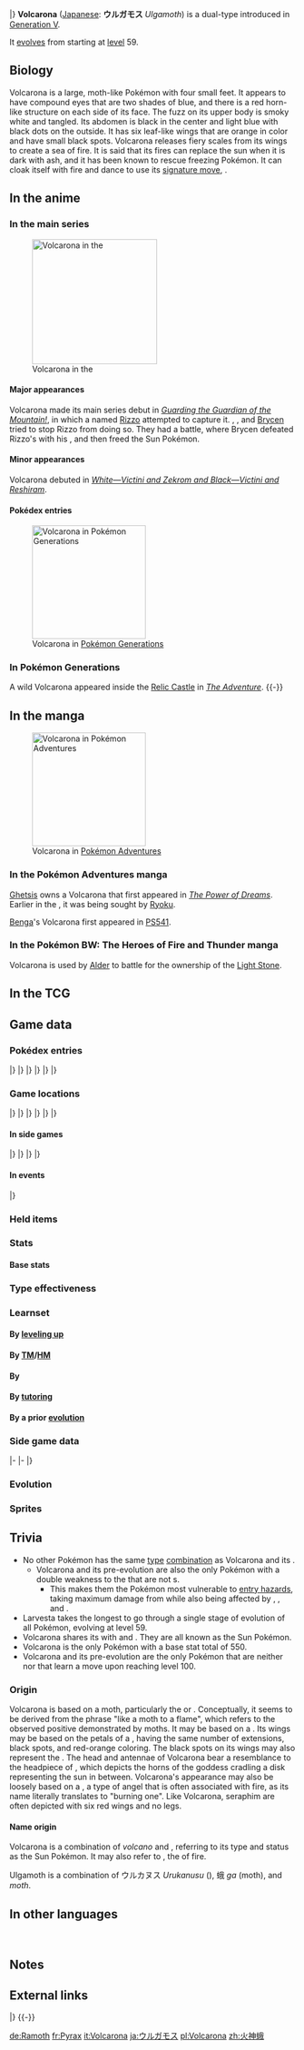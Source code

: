 {{PokémonPrevNext/Head|type=Bug|type2=Fire}}
{{PokémonPrevNext/Pokémon|type=Bug|prevnum=636|prev=Larvesta|nextnum=638|next=Cobalion}}
|}
{{Pokémon Infobox
|name=Volcarona
|jname=ウルガモス
|jtranslit=Urugamosu
|tmname=Ulgamoth
|category=Sun
|typebox=1
|type1=Bug
|type2=Fire
|abilityn=d
|ability1=Flame Body
|abilityd=Swarm
|ndex=637
|udex=143
|u2dex=172
|height-ftin=5'03"
|height-m=1.6
|weight-lbs=101.4
|weight-kg=46.0
|egggroupn=1
|egggroup1=Bug
|eggcycles=40
|expyield=248
|lv100exp=1,250,000
|gendercode=127
|color=White
|evtotal=3
|evsa=3
|catchrate=15
|body=13
|pokefordex=volcarona
|generation=5
|friendship=70
}}
'''Volcarona''' ([[List of Japanese Pokémon names|Japanese]]: '''ウルガモス''' ''Ulgamoth'') is a dual-type {{2t|Bug|Fire}} {{OBP|Pokémon|species}} introduced in [[Generation V]].

It [[Evolution|evolves]] from {{p|Larvesta}} starting at [[level]] 59.

==Biology==
Volcarona is a large, moth-like Pokémon with four small feet. It appears to have compound eyes that are two shades of blue, and there is a red horn-like structure on each side of its face. The fuzz on its upper body is smoky white and tangled. Its abdomen is black in the center and light blue with black dots on the outside. It has six leaf-like wings that are orange in color and have small black spots. Volcarona releases fiery scales from its wings to create a sea of fire. It is said that its fires can replace the sun when it is dark with ash, and it has been known to rescue freezing Pokémon. It can cloak itself with fire and dance to use its [[signature move]], {{m|Fiery Dance}}.

==In the anime==
===In the main series===
[[File:Volcarona anime.png|thumb|220px|left|Volcarona in the {{pkmn|anime}}]]
====Major appearances====
Volcarona made its main series debut in ''[[BW078|Guarding the Guardian of the Mountain!]]'', in which a {{pkmn|poacher|Pokémon hunter}} named [[Rizzo]] attempted to capture it. {{Ash}}, {{ashfr}}, and [[Brycen]] tried to stop Rizzo from doing so. They had a battle, where Brycen defeated Rizzo's {{p|Jellicent}} with his {{p|Beartic}}, and then freed the Sun Pokémon.

====Minor appearances====
Volcarona debuted in ''[[M14|White—Victini and Zekrom and Black—Victini and Reshiram]]''.

====Pokédex entries====
{{Animedexheader|Unova}}
{{Animedexbody|BW078|Volcarona|Ash's Pokédex|Volcarona, the Sun Pokémon and the evolved form of Larvesta. When ash from a volcanic eruption darkened the sky, it is said Volcarona's fire replaced the sun.}}
{{Animedexfooter/Pokémon|''Best Wishes''|Unova}}

[[File:Volcarona PG.png|thumb|200px|Volcarona in [[Pokémon Generations]]]]

===In Pokémon Generations===
A wild Volcarona appeared inside the [[Relic Castle]] in ''[[PG01|The Adventure]]''.
{{-}}

==In the manga==
[[File:Ghetsis Volcarona Adventures.png|thumb|200px|Volcarona in [[Pokémon Adventures]]]]
===In the Pokémon Adventures manga===
[[Ghetsis]] owns a Volcarona that first appeared in ''[[PS523|The Power of Dreams]]''. Earlier in the {{chap|Black & White}}, it was being sought by [[Ryoku]].

[[Benga]]'s Volcarona first appeared in [[PS541]].

===In the Pokémon BW: The Heroes of Fire and Thunder manga===
Volcarona is used by [[Alder]] to battle {{OBP|Shin|FAT}} for the ownership of the [[Dragon Stones|Light Stone]].

==In the TCG==
{{main|Volcarona (TCG)}}

==Game data==
===Pokédex entries===
{{Dex/Header|type=bug|type2=fire}}
{{Dex/NA|gen=V}}
{{Dex/Gen|gen=V}}
{{Dex/Entry1|v=Black|t=FFF|entry=When volcanic ash darkened the atmosphere, it is said that Volcarona's fire provided a replacement for the sun.}}
{{Dex/Entry1|v=White|entry=A sea of fire engulfs the surroundings of their battles, since they use their six wings to scatter their ember scales.}}
{{Dex/Entry2|v=Black 2|v2=White 2|t=FFF|entry=Thought to be an embodiment of the sun, it appeared during a bitterly cold winter and saved Pokémon from freezing.}}
|}
|}
{{Dex/Gen|gen=VI}}
{{Dex/Entry1|v=X|t=FFF|entry=A sea of fire engulfs the surroundings of their battles, since they use their six wings to scatter their ember scales.}}
{{Dex/Entry1|v=Y|entry=When volcanic ash darkened the atmosphere, it is said that Volcarona's fire provided a replacement for the sun.}}
{{Dex/Entry1|v=Omega Ruby|t=fff|entry=A sea of fire engulfs the surroundings of their battles, since they use their six wings to scatter their ember scales.}}
{{Dex/Entry1|v=Alpha Sapphire|t=FFF|entry=When volcanic ash darkened the atmosphere, it is said that Volcarona's fire provided a replacement for the sun.}}
|}
|}
{{Dex/Gen|gen=VII}}
{{Dex/Entry1|v=Ultra Sun|entry=As it flies, it scatters its flaming scales. It was feared by ancient people, who referred to it as "the rage of the sun."}}
{{Dex/Entry1|v=Ultra Moon|entry=According to legends, it was hatched from a flaming cocoon to save people and Pokémon that were suffering from the cold.}}
|}
|}
{{Dex/Footer}}

===Game locations===
{{Availability/Header|type=bug|type2=fire}}
{{Availability/NA|gen=V}}
{{Availability/Gen|gen=V}}
{{Availability/Entry2|v=Black|v2=White|t=fff|area=[[Relic Castle]] ([[List of in-game event Pokémon in Generation V#Volcarona|Only one]])}}
{{Availability/Entry2|v=Black 2|v2=White 2|t=fff|area=[[Relic Castle]] ([[List of in-game event Pokémon in Generation V#Volcarona|Only one]])}}
|}
|}
{{Availability/Gen|gen=VI}}
{{Availability/Entry2|v=X|v2=Y|t=fff|area=[[Evolution|Evolve]] {{p|Larvesta}}}}
{{Availability/Entry2|v=Omega Ruby|v2=Alpha Sapphire|t=fff|t2=fff|area=[[Evolution|Evolve]] {{p|Larvesta}}}}
|}
|}
{{Availability/Gen|gen=VII}}
{{Availability/Entry2/None|v=Sun|v2=Moon}}
{{Availability/Entry2|v=Ultra Sun|v2=Ultra Moon|area=[[Lush Jungle]] ([[SOS Battle]])}}
|}
|}
{{Availability/Footer}}

====In side games====
{{Availability/Header|type=Bug|type2=Fire}}
{{Availability/NA|gen=V}}
{{Availability/Gen|gen=V}}
{{Availability/Entry1|1|v=Rumble Blast|color={{fire color}}|area=Cave: [[World Axle - B2F]]}}
{{Availability/Entry1|1|v=Conquest|color={{silver color}}|area=[[Evolution|Evolve]] {{p|Larvesta}}}}
{{Availability/Entry1|1|v=MD GTI|link=Pokémon Mystery Dungeon: Gates to Infinity|color={{silver color}}|area=[[Glacier Palace - Eastern Spire]] (1F-12F), [[Glacier Palace - Western Spire]] (1F-12F), [[Miragesands]] (1F-29F), [[Cape at the Edge]] (B1-B29)}}
{{Availability/Entry1|1|v=Rumble U|color={{fire color}}|area=[[Flower Garden#Guardians of the Flower Patch|Flower Garden: Guardians of the Flower Patch]] <small>(Reward)</small>,<br>[[Secret Warehouse#Walking a Thin Line|Secret Warehouse: Walking a Thin Line]], [[Challenge Battle#Open Entry Battle Royale|Challenge Battle: Open Entry Battle Royale]]}}
|}
|}
{{Availability/Gen|gen=VI}}
{{Availability/Entry1|1|v=Battle Trozei|color={{defense color}}|area=[[Dragon Hill#Stage 6|Dragon Hill: Stage 6]]}}
{{Availability/Entry1|1|v=Shuffle|color={{beauty color}}|area=[[Pedra Valley|Pedra Valley: Stage 206]]<br>[[Prasino Woods|Prasino Woods: Stage 599]]}}
{{Availability/Entry1|1|v=Rumble World|color={{fire color}}|area=[[White Ruins (Rumble World)#Everspring Valley|White Ruins: Everspring Valley]] <small>(Back Boss)</small>}}
{{Availability/Entry1|1|v=Picross|color={{skill color light}}|area=[[Pokémon Picross Stages#Area 30|Area 30: Stage 10]]}}
|}
|}
{{Availability/Footer}}

====In events====
{{eventAvail/h|type=bug|type2=fire}}
{{eventAvail|{{gameabbrev5|BW}}|Korean Nationals 2012 Volcarona|Korean|South Korea|100|June 9 to 10, 2012|link=List of local Korean event Pokémon distributions in Generation V#Korean Nationals 2012 Volcarona}}
{{eventAvail|{{gameabbrev5|BWB2W2}}|Pokémon Game Show Alder's Volcarona|Japanese|Japan|77|August 17 to 18, 2013|link=List of local Japanese event Pokémon distributions in Generation V#Alder's Volcarona}}
|}

===Held items===
{{HeldItems
|type=bug|type2=fire
|bw1=SilverPowder|bw1type=None|bw1rar=100
|b2w21=SilverPowder|b2w21type=None|b2w21rar=100
|usum1=SilverPowder|usum1type=None|usum1rar=100
|event1=Focus Sash|event1type=None|event1rar=100
}}

===Stats===
====Base stats====
{{BaseStats
|type=Bug
|type2=Fire
|HP=85
|Attack=60
|Defense=65
|SpAtk=135
|SpDef=105
|Speed=100}}

===Type effectiveness===
{{TypeEffectiveness
|type1=Bug
|type2=Fire
|Normal=100
|Fighting=50
|Flying=200
|Poison=100
|Ground=100
|Rock=400
|Bug=50
|Ghost=100
|Steel=50
|Fire=100
|Water=200
|Grass=25
|Electric=100
|Psychic=100
|Ice=50
|Dragon=100
|Dark=100
|Fairy=50
}}

===Learnset===
====By [[Level|leveling up]]====
{{learnlist/levelh/7|Volcarona|Bug|Fire|5}}
{{learnlist/level7|1|Quiver Dance|Bug|Status|&mdash;|&mdash;|20}}
{{learnlist/level7|1|Fiery Dance|Fire|Special|80|100|10||'''}}
{{learnlist/level7|1|Hurricane|Flying|Special|110|70|10}}
{{learnlist/level7|1|Rage Powder|Bug|Status|&mdash;|&mdash;|20}}
{{learnlist/level7|1|Heat Wave|Fire|Special|95|90|10||'''}}
{{learnlist/level7|1|Flare Blitz|Fire|Physical|120|100|15||'''}}
{{learnlist/level7|1|Thrash|Normal|Physical|120|100|10}}
{{learnlist/level7|1|Amnesia|Psychic|Status|&mdash;|&mdash;|20}}
{{learnlist/level7|1|Bug Buzz|Bug|Special|90|100|10||'''}}
{{learnlist/level7|1|Flame Wheel|Fire|Physical|60|100|25||'''}}
{{learnlist/level7|1|Ember|Fire|Special|40|100|25||'''}}
{{learnlist/level7|1|String Shot|Bug|Status|&mdash;|95|40}}
{{learnlist/level7|1|Absorb|Grass|Special|20|100|25}}
{{learnlist/level7|1|Gust|Flying|Special|40|100|35}}
{{learnlist/level7|{{tt|Evo.|Learned upon evolving}}|Quiver Dance|Bug|Status|&mdash;|&mdash;|20}}
{{learnlist/level7|10|Absorb|Grass|Special|20|100|25}}
{{learnlist/level7|20|Gust|Flying|Special|40|100|35}}
{{learnlist/level7|30|Fire Spin|Fire|Special|35|85|15||'''}}
{{learnlist/level7|40|Whirlwind|Normal|Status|&mdash;|&mdash;|20}}
{{learnlist/level7|50|Silver Wind|Bug|Special|60|100|5||'''}}
{{learnlist/level7|60|Heat Wave|Fire|Special|95|90|10||'''}}
{{learnlist/level7|70|Bug Buzz|Bug|Special|90|100|10||'''}}
{{learnlist/level7|80|Rage Powder|Bug|Status|&mdash;|&mdash;|20}}
{{learnlist/level7|90|Hurricane|Flying|Special|110|70|10}}
{{learnlist/level7|100|Fiery Dance|Fire|Special|80|100|10||'''}}
{{learnlist/levelf/7|Volcarona|Bug|Fire|5}}

====By [[TM]]/[[HM]]====
{{learnlist/tmh/7|Volcarona|Bug|Fire|5}}
{{learnlist/tm7|TM04|Calm Mind|Psychic|Status|&mdash;|&mdash;|20}}
{{learnlist/tm7|TM06|Toxic|Poison|Status|&mdash;|90|10}}
{{learnlist/tm7|TM10|Hidden Power|Normal|Special|60|100|15}}
{{learnlist/tm7|TM11|Sunny Day|Fire|Status|&mdash;|&mdash;|5}}
{{learnlist/tm7|TM15|Hyper Beam|Normal|Special|150|90|5}}
{{learnlist/tm7|TM16|Light Screen|Psychic|Status|&mdash;|&mdash;|30}}
{{learnlist/tm7|TM17|Protect|Normal|Status|&mdash;|&mdash;|10}}
{{learnlist/tm7|TM19|Roost|Flying|Status|&mdash;|&mdash;|10}}
{{learnlist/tm7|TM20|Safeguard|Normal|Status|&mdash;|&mdash;|25}}
{{learnlist/tm7|TM21|Frustration|Normal|Physical|&mdash;|100|20}}
{{learnlist/tm7|TM22|Solar Beam|Grass|Special|120|100|10}}
{{learnlist/tm7|TM27|Return|Normal|Physical|&mdash;|100|20}}
{{learnlist/tm7|TM28|Leech Life|Bug|Physical|80|100|10||'''}}
{{learnlist/tm7|TM29|Psychic|Psychic|Special|90|100|10}}
{{learnlist/tm7|TM32|Double Team|Normal|Status|&mdash;|&mdash;|15}}
{{learnlist/tm7|TM35|Flamethrower|Fire|Special|90|100|15||'''}}
{{learnlist/tm7|TM38|Fire Blast|Fire|Special|110|85|5||'''}}
{{learnlist/tm7|TM40|Aerial Ace|Flying|Physical|60|&mdash;|20}}
{{learnlist/tm7|TM42|Facade|Normal|Physical|70|100|20}}
{{learnlist/tm7|TM43|Flame Charge|Fire|Physical|50|100|20||'''}}
{{learnlist/tm7|TM44|Rest|Psychic|Status|&mdash;|&mdash;|10}}
{{learnlist/tm7|TM48|Round|Normal|Special|60|100|15}}
{{learnlist/tm7|TM50|Overheat|Fire|Special|130|90|5||'''}}
{{learnlist/tm7|TM61|Will-O-Wisp|Fire|Status|&mdash;|85|15}}
{{learnlist/tm7|TM62|Acrobatics|Flying|Physical|55|100|15}}
{{learnlist/tm7|TM68|Giga Impact|Normal|Physical|150|90|5}}
{{learnlist/tm7|TM76|Fly|Flying|Physical|90|95|15}}
{{learnlist/tm7|TM84|Poison Jab|Poison|Physical|80|100|20}}
{{learnlist/tm7|TM87|Swagger|Normal|Status|&mdash;|85|15}}
{{learnlist/tm7|TM88|Sleep Talk|Normal|Status|&mdash;|&mdash;|10}}
{{learnlist/tm7|TM89|U-turn|Bug|Physical|70|100|20||'''}}
{{learnlist/tm7|TM90|Substitute|Normal|Status|&mdash;|&mdash;|10}}
{{learnlist/tm7|TM93|Wild Charge|Electric|Physical|90|100|15}}
{{learnlist/tm7|TM100|Confide|Normal|Status|&mdash;|&mdash;|20}}
{{learnlist/tmf/7|Volcarona|Bug|Fire|5}}

====By {{pkmn|breeding}}====
{{learnlist/breedh/7|Volcarona|Bug|Fire|5}}
{{learnlist/breed7|{{MSP|214|Heracross}}{{MSP|540|Sewaddle}}{{MSP|588|Karrablast}}|Endure|Normal|Status|&mdash;|&mdash;|10}}
{{learnlist/breed7|{{MSP|048|Venonat}}{{MSP|049|Venomoth}}{{MSP|193|Yanma}}{{MSP|469|Yanmega}}|Foresight|Normal|Status|&mdash;|&mdash;|40}}
{{learnlist/breed7|{{MSP|011|Metapod}}{{MSP|014|Kakuna}}{{MSP|127|Pinsir}}{{MSP|207|Gligar}}{{MSP|472|Gliscor}}{{MSP|266|Silcoon}}<br>{{MSP|268|Cascoon}}{{MSP|290|Nincada}}{{MSP|291|Ninjask}}{{MSP|665|Spewpa}}|Harden|Normal|Status|&mdash;|&mdash;|30}}
{{learnlist/breed7|{{MSP|205|Forretress}}|Magnet Rise|Electric|Status|&mdash;|&mdash;|10}}
{{learnlist/breed7|{{MSP|267|Beautifly}}|Morning Sun|Normal|Status|&mdash;|&mdash;|5}}
{{learnlist/breed7|{{MSP|010|Caterpie}}{{MSP|013|Weedle}}{{MSP|167|Spinarak}}{{MSP|168|Ariados}}{{MSP|265|Wurmple}}{{MSP|540|Sewaddle}}<br>
{{MSP|541|Swadloon}}{{MSP|542|Leavanny}}{{MSP|595|Joltik}}{{MSP|596|Galvantula}}{{MSP|636|Larvesta}}{{MSP|637|Volcarona}}<br>{{MSP|664|Scatterbug}}{{MSP|736|Grubbin}}{{MSP|737|Charjabug}}{{MSP|738|Vikavolt}}|String Shot|Bug|Status|&mdash;|95|40}}
{{learnlist/breed7|{{MSP|048|Venonat}}{{MSP|049|Venomoth}}{{MSP|313|Volbeat}}|Zen Headbutt|Psychic|Physical|80|90|15}}
{{learnlist/breedf/7|Volcarona|Bug|Fire|5}}

====By [[Move Tutor|tutoring]]====
{{learnlist/tutorh/7|Volcarona|Bug|Fire|5}}
{{learnlist/tutor7|Bug Bite|Bug|Physical|60|100|20||'''|no|yes}}
{{learnlist/tutor7|Defog|Flying|Status|—|—|15|||no|yes}}
{{learnlist/tutor7|Giga Drain|Grass|Special|75|100|10|||no|yes}}
{{learnlist/tutor7|Heat Wave|Fire|Special|95|90|10||'''|no|yes}}
{{learnlist/tutor7|Magnet Rise|Electric|Status|—|—|10|||no|yes}}
{{learnlist/tutor7|Signal Beam|Bug|Special|75|100|15||'''|no|yes}}
{{learnlist/tutor7|Snore|Normal|Special|50|100|15|||no|yes}}
{{learnlist/tutor7|Tailwind|Flying|Status|—|—|15|||no|yes}}
{{learnlist/tutor7|Zen Headbutt|Psychic|Physical|80|90|15|||no|yes}}
{{learnlist/tutorf/7|Volcarona|Bug|Fire|5}}

====By a prior [[evolution]]====
{{learnlist/prevoh/7|Volcarona|Bug|Fire|5}}
{{learnlist/prevo7|636|Larvesta|||||Take Down|Normal|Physical|90|85|20}}
{{learnlist/prevo7|636|Larvesta|||||Bug Bite|Bug|Physical|60|100|20|'''|{{sup/7|SM}}}}
{{learnlist/prevo7|636|Larvesta|||||Double-Edge|Normal|Physical|120|100|15}}
{{learnlist/prevof/7|Volcarona|Bug|Fire|5}}

===Side game data===
{{Spindata/Head|type=Bug|type2=Fire}}
{{Spindata/RumbleBlast|col=6|type=Bug
|att=5
|def=3
|speed=4
}}
|-
{{Spindata/Conquest|col=6|type=Bug|ndex=637
|HP=4
|atk=5
|spd=4
|def=3
|range=3
|move=Fiery Dance
|ability1=Flame Body
|ability2=Frighten
|ability3=Sponge
|evo=Evolves from {{p|Larvesta}} when its Attack is 131 or higher
|link={{DL|List of Pokémon Conquest characters|Hidenaga}}, {{DL|List of Pokémon Conquest characters|Masayuki}}, '''[[Okuni]]''', and {{DL|List of Pokémon Conquest characters|Sessai}}
}}
|-
{{Spindata/Battle Trozei|col=3|type=Bug|ndex=637
|power=3
}}
{{Spindata/Shuffle|col=3|type=Bug|ndex=637|num=184
|min=70
|max=110
|raisemaxlevel=5
|skill=Mega Boost
|skilldesc=Fills the Mega Gauge of a Pokémon of the same type.
|swapper=Barrier Shot
}}
|}

===Evolution===
{{evobox-2
|type1=Bug
|type2=Fire
|no1=636
|name1=Larvesta
|type1-1=Bug
|type2-1=Fire
|evo1={{bag|Rare Candy}}<br>{{color2|000|Level|Level 59}}
|no2=637
|name2=Volcarona
|type1-2=Bug
|type2-2=Fire
}}

===Sprites===
{{Spritebox/Header|type=bug|type2=fire}}
{{Spritebox/NA|gen=V}}
{{Spritebox/5|ndex=637}}
{{Spritebox/6|ndex=637}}
{{Spritebox/7|ndex=637}}
{{Spritebox/Footer|637|Volcarona}}

==Trivia==
* No other Pokémon has the same [[type]] [[List of Pokémon with unique type combinations|combination]] as Volcarona and its {{p|Larvesta|pre-evolution}}.
** Volcarona and its pre-evolution are also the only Pokémon with a double weakness to the {{type|Rock}} that are not {{type|Flying}}s.
*** This makes them the Pokémon most vulnerable to [[List of moves that cause entry hazards|entry hazard]]s, taking maximum damage from {{m|Stealth Rock}} while also being affected by {{m|Spikes}}, {{m|Toxic Spikes}}, and {{m|Sticky Web}}.
* Larvesta takes the longest to go through a single stage of evolution of all Pokémon, evolving at level 59.
* Volcarona shares its {{pkmn|category}} with {{p|Espeon}} and {{p|Sunflora}}. They are all known as the Sun Pokémon.
* Volcarona is the only Pokémon with a base stat total of 550.
* Volcarona and its pre-evolution are the only Pokémon that are neither {{pkmn2|Legendary}} nor {{pkmn2|Mythical}} that learn a move upon reaching level 100.

===Origin===
Volcarona is based on a moth, particularly the {{wp|Attacus atlas|Atlas moth}} or {{wp|Hyalophora cecropia|cecropia moth}}. Conceptually, it seems to be derived from the phrase "like a moth to a flame", which refers to the observed positive {{wp|phototaxis}} demonstrated by moths. It may be based on a {{wp|solar deity}}. Its wings may be based on the petals of a {{wp|Lilium lancifolium|tiger lily}}, having the same number of extensions, black spots, and red-orange coloring. The black spots on its wings may also represent the {{wp|sunspot|dark spots on the sun}}. The head and antennae of Volcarona bear a resemblance to the headpiece of {{wp|Hathor}}, which depicts the horns of the goddess cradling a disk representing the sun in between. Volcarona's appearance may also be loosely based on a {{wp|seraph}}, a type of angel that is often associated with fire, as its name literally translates to "burning one". Like Volcarona, seraphim are often depicted with six red wings and no legs.

====Name origin====
Volcarona is a combination of ''volcano'' and ''{{wp|corona}}'', referring to its {{t|Fire}} type and status as the Sun Pokémon. It may also refer to ''{{wp|Vulcan (mythology)|Vulcan}}'', the {{wp|Religion in ancient Rome|Roman god}} of fire.

Ulgamoth is a combination of ウルカヌス ''Urukanusu'' ({{wp|Vulcan (mythology)|Vulcan}}), 蛾 ''ga'' (moth), and ''moth''.

==In other languages==
{{Other languages|type=bug|type2=fire
|ja=ウルガモス ''Ulgamoth''|jameaning=From {{tt|ウルカヌス ''Urukanusu''|Vulcan}}, {{tt|蛾 ''ga''|moth}} and the English word ''moth''
|fr=Pyrax|frmeaning=From ''{{tt|Pyro|latin for fire}}'' and ''{{wp|Ra}}''
|es=Volcarona|esmeaning=Same as English name
|de=Ramoth|demeaning=From ''Ra'' and ''moth''. Might also be an allusion to ''{{wp|Mothra}}''
|it=Volcarona|itmeaning=Same as English name
|ko=불카모스 ''Bulkamos''|komeaning=From {{tt|불카누스 ''bulkaneuseu''|Vulcan}} and ''moth''. 불 also means "fire"
|zh_cmn=火神蟲 / 火神虫 ''Huǒshénchóng''|zh_cmnmeaning=From {{tt|火神 ''huǒshén''|Fire god, a reference to Vulcan}} and {{tt|蟲 ''chóng''|bug}}
|ru=Волкарона ''Volkarona''|rumeaning=Transcription of English name
}}
<br clear="left">

==Notes==
<references />

==External links==

{{PokémonPrevNext/Head|type=Bug|type2=Fire}}
{{PokémonPrevNext/Pokémon|type=Bug|prevnum=636|prev=Larvesta|nextnum=638|next=Cobalion}}
|}
{{-}}
{{Project Pokédex notice}}

[[de:Ramoth]]
[[fr:Pyrax]]
[[it:Volcarona]]
[[ja:ウルガモス]]
[[pl:Volcarona]]
[[zh:火神蛾]]